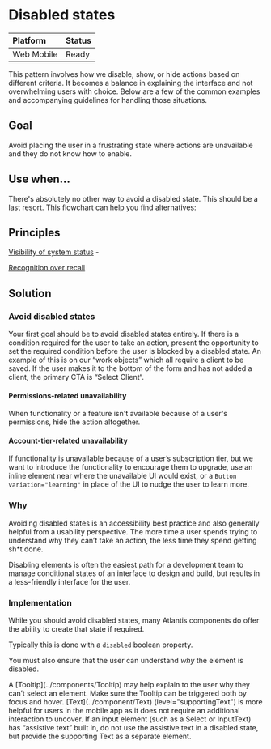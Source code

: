 
<Meta title="Patterns/Disabled states" />

# Disabled states

| **Platform**                                                     | **Status**                                     |
| :--------------------------------------------------------------- | :--------------------------------------------- |
| <InlineLabel>Web</InlineLabel> <InlineLabel>Mobile</InlineLabel> | <InlineLabel color="green">Ready</InlineLabel> |

This pattern involves how we disable, show, or hide actions based on different
criteria. It becomes a balance in explaining the interface and not overwhelming
users with choice. Below are a few of the common examples and accompanying
guidelines for handling those situations.

## Goal

Avoid placing the user in a frustrating state where actions are unavailable and
they do not know how to enable.

## Use when…

There's absolutely no other way to avoid a disabled state. This should be a last
resort. This flowchart can help you find alternatives:

<Figma url="https://www.figma.com/design/HXWXusJPZLmaJNGlKEpiyhXW/Product%2FBase?m=auto&node-id=21011-642&t=SHOjoSApnGE6QQeB-1" />

## Principles

[Visibility of system status](https://www.nngroup.com/articles/visibility-system-status/) -

[Recognition over recall](https://www.nngroup.com/articles/recognition-and-recall/)

## Solution

### Avoid disabled states

Your first goal should be to avoid disabled states entirely. If there is a
condition required for the user to take an action, present the opportunity to
set the required condition before the user is blocked by a disabled state. An
example of this is on our “work objects” which all require a client to be saved.
If the user makes it to the bottom of the form and has not added a client, the
primary CTA is “Select Client“.

<Figma url="https://www.figma.com/design/HXWXusJPZLmaJNGlKEpiyhXW/Product%2FBase?m=auto&node-id=21013-643&t=SHOjoSApnGE6QQeB-1" />

#### Permissions-related unavailability

When functionality or a feature isn't available because of a user's permissions,
hide the action altogether.

#### Account-tier-related unavailability

If functionality is unavailable because of a user’s subscription tier, but we
want to introduce the functionality to encourage them to upgrade, use an inline
element near where the unavailable UI would exist, or a
`Button variation="learning"` in place of the UI to nudge the user to learn
more.

### Why

Avoiding disabled states is an accessibility best practice and also generally
helpful from a usability perspective. The more time a user spends trying to
understand why they can’t take an action, the less time they spend getting sh\*t
done.

Disabling elements is often the easiest path for a development team to manage
conditional states of an interface to design and build, but results in a
less-friendly interface for the user.

### Implementation

While you should avoid disabled states, many Atlantis components do offer the
ability to create that state if required.

Typically this is done with a `disabled` boolean property.

You must also ensure that the user can understand _why_ the element is disabled.

<Tabs>
  <Tab label="Web">
    A [Tooltip](../components/Tooltip) may help explain to the user why they
    can’t select an element. Make sure the Tooltip can be triggered both by
    focus and hover.
    <Figma url="https://www.figma.com/design/HXWXusJPZLmaJNGlKEpiyhXW/Product%2FBase?m=auto&node-id=21049-582&t=SHOjoSApnGE6QQeB-1" />
  </Tab>
  <Tab label="Mobile">
    [Text](../component/Text) (level="supportingText") is more helpful for users
    in the mobile app as it does not require an additional interaction to
    uncover. If an input element (such as a Select or InputText) has “assistive
    text” built in, do not use the assistive text in a disabled state, but
    provide the supporting Text as a separate element.
    <Figma url="https://www.figma.com/design/HXWXusJPZLmaJNGlKEpiyhXW/Product%2FBase?m=auto&node-id=21049-645&t=SHOjoSApnGE6QQeB-1" />
  </Tab>
</Tabs>
